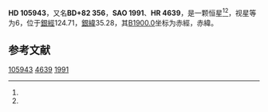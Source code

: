 {{Starbox begin
| name = HD 105943
}}
{{Starbox observe
| epoch = [[J2000.0|J2000.0]]
| constell = {{星座名待查}}<ref name=SIMBAD>{{cite web
 | url=http://simbad.u-strasbg.fr/simbad/sim-id?Ident=HR+4639
 | title =Pulsating variable Star
 | publisher=Centre de Données astronomiques de Strasbourg
 | work=SIMBAD
 | accessdate=2012-07-13}}</ref><ref name=DATA>{{cite web
 | url=http://vizier.u-strasbg.fr/viz-bin/VizieR-5?-out.add=.&-source=5050&-corr=PK=HR&-out.max=9999&HR=4639
 | title=VizieR Detailed Page
 | accessdate=2012-07-13
 | archive-date=2019-02-16
 | archive-url=https://web.archive.org/web/20190216080040/http://vizier.u-strasbg.fr/viz-bin/VizieR-5?-out.add=.&-source=5050&-corr=PK=HR&-out.max=9999&HR=4639
 | dead-url=no
 }}</ref>
| 星官 = 
| ra = {{RA|12|11|0}}<ref name=SIMBAD /><ref name=DATA />
| dec = {{DEC|+81|42|36}}<ref name=SIMBAD /><ref name=DATA />
| appmag_v = 6<ref name=SIMBAD /><ref name=DATA />
}}
{{Starbox character
| class = gK5<ref name=SIMBAD /><ref name=DATA />
| b-v = 1.62<ref name=SIMBAD /><ref name=DATA />
| u-b = <ref name=SIMBAD /><ref name=DATA />
| r-i = <ref name=SIMBAD /><ref name=DATA />
| variable = 
}}
{{Starbox astrometry
| radial_v = 
| prop_mo_ra = -27
| parallax = 
| p_error = 
}}
{{Starbox catalog
| names =BD+82 356，[[SAO星表|SAO]] 1991，[[HD星表|HD]] 105943，[[HR星表|HR]] 4639}}
{{Starbox reference |Simbad=HR+4639}}
{{Starbox end}}

'''HD 105943'''，又名'''BD+82 356'''，'''SAO 1991'''、'''HR 4639'''，是一颗恒星<ref name=SIMBAD /><ref name=DATA />，视星等为6，位于[[銀道座標系|銀經]]124.71，[[銀道座標系|銀緯]]35.28，其[[B1900.0|B1900.0]]坐标为赤經{{RA|12|6|30.2}}，赤緯{{DEC|+82|35.28|58}}。

== 参考文献 ==
{{reflist}}

{{star-stub}}

[[Category:HD和HDE天體|105943]]
[[Category:HR天體|4639]]
[[Category:SAO天體|1991]]